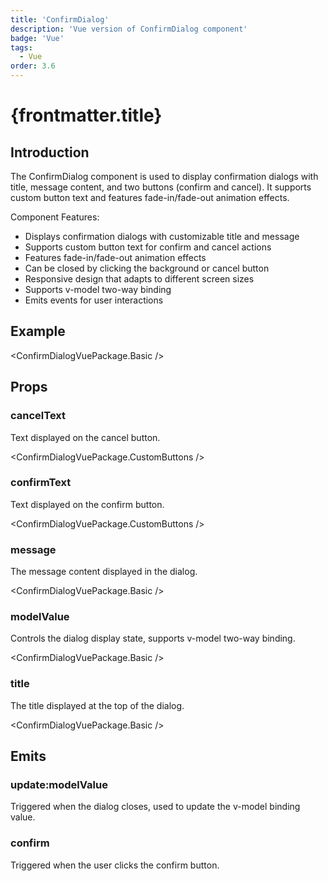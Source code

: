 ```yaml
---
title: 'ConfirmDialog'
description: 'Vue version of ConfirmDialog component'
badge: 'Vue'
tags:
  - Vue
order: 3.6
---
```



# {frontmatter.title}

## Introduction

The ConfirmDialog component is used to display confirmation dialogs with title, message content, and two buttons (confirm and cancel). It supports custom button text and features fade-in/fade-out animation effects.

Component Features:

- Displays confirmation dialogs with customizable title and message
- Supports custom button text for confirm and cancel actions
- Features fade-in/fade-out animation effects
- Can be closed by clicking the background or cancel button
- Responsive design that adapts to different screen sizes
- Supports v-model two-way binding
- Emits events for user interactions

## Example

<ConfirmDialogVuePackage.Basic />

## Props

### cancelText

Text displayed on the cancel button.

<ConfirmDialogVuePackage.CustomButtons />

### confirmText

Text displayed on the confirm button.

<ConfirmDialogVuePackage.CustomButtons />

### message

The message content displayed in the dialog.

<ConfirmDialogVuePackage.Basic />

### modelValue

Controls the dialog display state, supports v-model two-way binding.

<ConfirmDialogVuePackage.Basic />

### title

The title displayed at the top of the dialog.

<ConfirmDialogVuePackage.Basic />

## Emits

### update:modelValue

Triggered when the dialog closes, used to update the v-model binding value.

### confirm

Triggered when the user clicks the confirm button.

